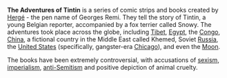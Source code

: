 {{subpages}}

'''The Adventures of Tintin''' is a series of comic strips and books created by [[Hergé]] - the pen name of Georges Remi. They tell the story of Tintin, a young Belgian reporter, accompanied by a fox terrier called Snowy. The adventures took place across the globe, including [[Tibet]], [[Egypt]], the [[Congo]], [[China]], a fictional country in the Middle East called Khemed, Soviet [[Russia]], the [[United States]] (specifically, gangster-era [[Chicago]]), and even the [[Moon]].

The books have been extremely controversial, with accusations of [[sexism]], [[imperialism]], [[anti-Semitism]] and positive depiction of animal cruelty.